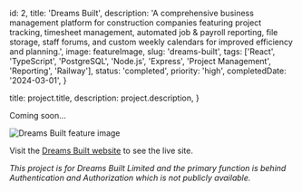 
  id: 2,
  title: 'Dreams Built',
  description: 'A comprehensive business management platform for construction companies featuring project tracking, timesheet management, automated job & payroll reporting, file storage, staff forums, and custom weekly calendars for improved efficiency and planning.',
  image: featureImage,
  slug: 'dreams-built',
  tags: ['React', 'TypeScript', 'PostgreSQL', 'Node.js', 'Express', 'Project Management', 'Reporting', 'Railway'],
  status: 'completed',
  priority: 'high',
  completedDate: '2024-03-01',
}

  title: project.title,
  description: project.description,
}


Coming soon...

<Image src={featureImage} alt="Dreams Built feature image" />

Visit the <a href="https://dreamsbuilt.co.nz" target="_blank" rel="noopener noreferrer">Dreams Built website</a> to see the live site.

*This project is for Dreams Built Limited and the primary function is behind Authentication and Authorization which is not publicly available.*